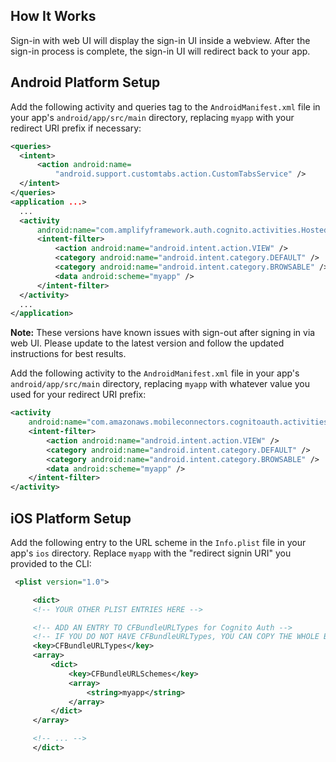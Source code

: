 ## How It Works

Sign-in with web UI will display the sign-in UI inside a webview. After the sign-in process is complete, the sign-in UI will redirect back to your app.

## Android Platform Setup

<BlockSwitcher>
<Block name="v0.16.0+">

Add the following activity and queries tag to the `AndroidManifest.xml` file in your app's `android/app/src/main` directory, 
replacing `myapp` with your redirect URI prefix if necessary:

```xml
<queries>
  <intent>
      <action android:name=
          "android.support.customtabs.action.CustomTabsService" />
  </intent>
</queries>
<application ...>
  ...
  <activity
      android:name="com.amplifyframework.auth.cognito.activities.HostedUIRedirectActivity">
      <intent-filter>
          <action android:name="android.intent.action.VIEW" />
          <category android:name="android.intent.category.DEFAULT" />
          <category android:name="android.intent.category.BROWSABLE" />
          <data android:scheme="myapp" />
      </intent-filter>
  </activity>
  ...
</application>
```

</Block>
<Block name="v0.15.0 and below">

**Note:** These versions have known issues with sign-out after signing in via web UI.
Please update to the latest version and follow the updated instructions for best results.

Add the following activity to the `AndroidManifest.xml` file in your app's `android/app/src/main` directory, replacing `myapp` with
whatever value you used for your redirect URI prefix:

```xml
<activity
    android:name="com.amazonaws.mobileconnectors.cognitoauth.activities.CustomTabsRedirectActivity">
    <intent-filter>
        <action android:name="android.intent.action.VIEW" />
        <category android:name="android.intent.category.DEFAULT" />
        <category android:name="android.intent.category.BROWSABLE" />
        <data android:scheme="myapp" />
    </intent-filter>
</activity>
```

</Block>
</BlockSwitcher>

## iOS Platform Setup
Add the following entry to the URL scheme in the `Info.plist` file in your app's `ios` directory. Replace `myapp` with the "redirect signin URI" you provided to the CLI:

```xml
 <plist version="1.0">

     <dict>
     <!-- YOUR OTHER PLIST ENTRIES HERE -->

     <!-- ADD AN ENTRY TO CFBundleURLTypes for Cognito Auth -->
     <!-- IF YOU DO NOT HAVE CFBundleURLTypes, YOU CAN COPY THE WHOLE BLOCK BELOW -->
     <key>CFBundleURLTypes</key>
     <array>
         <dict>
             <key>CFBundleURLSchemes</key>
             <array>
                 <string>myapp</string>
             </array>
         </dict>
     </array>

     <!-- ... -->
     </dict>
```
